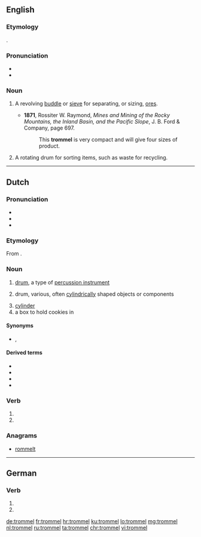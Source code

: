 {{also|Trommel}}
==English==

===Etymology===
{{bor|en|de|Trommel||drum}}.

===Pronunciation===
* {{IPA|lang=en|ˈtrɒməl}}
* {{rhymes|ɒməl|lang=en}}

===Noun===
{{en-noun}}

# {{lb|en|mining}} A revolving [[buddle]] or [[sieve]] for separating, or sizing, [[ore]]s.
#* '''1871''', Rossiter W. Raymond, ''Mines and Mining of the Rocky Mountains, the Inland Basin, and the Pacific Slope'', J. B. Ford & Company, page 697.
#*:This '''trommel''' is very compact and will give four sizes of product.
# A rotating drum for sorting items, such as waste for recycling.

{{Webster 1913}}

----

==Dutch==

===Pronunciation===
* {{IPA|lang=nl|/ˈtrɔ.məl/}}
* {{audio|Nl-trommel.ogg|Audio|lang=nl}}
* {{hyphenation|trom|mel|lang=nl}}

===Etymology===
From {{inh|nl|dum|trommel}}. {{etystub|nl}}

===Noun===
{{nl-noun|f|g2=m|-s|trommeltje}}

# {{lb|nl|musical instruments}} [[drum]], a type of [[percussion instrument]]
# {{lb|nl|technology}} drum, various, often [[cylindrical]]ly shaped objects or components
# [[cylinder]] {{gloss|of a revolver}}
# a box to hold cookies in

====Synonyms====
* {{sense|music instrument}} {{l|nl|drum}}, {{l|nml|trom}}

====Derived terms====
* {{l|nl|koektrommel}}
* {{l|nl|trommelrem}}
* {{l|nl|trommelstok}}
* {{l|nl|trommelvlies}}

===Verb===
{{nl-verb-form}}

# {{nl-verb form of|p=1|n=sg|t=pres|m=ind|trommelen}}
# {{nl-verb form of|m=imp|trommelen}}

===Anagrams===
* [[rommelt#Dutch|rommelt]]

----

==German==

===Verb===
{{head|de|verb form}}

# {{de-verb form of|trommeln|1|s|g}}
# {{de-verb form of|trommeln|i|s}}

[[de:trommel]]
[[fr:trommel]]
[[hr:trommel]]
[[ku:trommel]]
[[lo:trommel]]
[[mg:trommel]]
[[nl:trommel]]
[[ru:trommel]]
[[ta:trommel]]
[[chr:trommel]]
[[vi:trommel]]